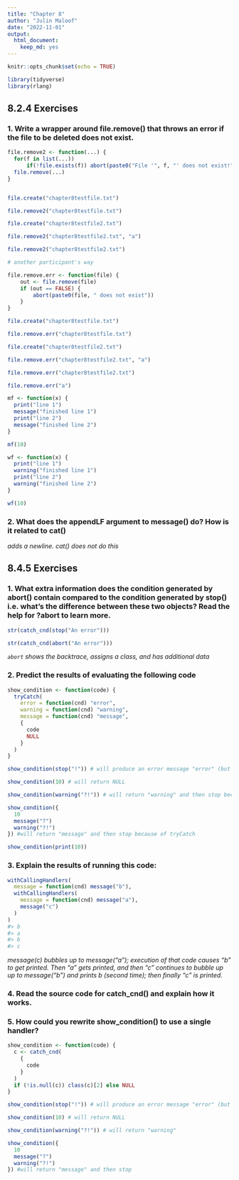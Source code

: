 ```yaml
---
title: "Chapter 8"
author: "Julin Maloof"
date: "2022-11-01"
output: 
  html_document: 
    keep_md: yes
---
```


```r
knitr::opts_chunk$set(echo = TRUE)
```

```r
library(tidyverse)
library(rlang)
```

## 8.2.4 Exercises

### 1. Write a wrapper around file.remove() that throws an error if the file to be deleted does not exist.

```r

file.remove2 <- function(...) {
  for(f in list(...)) 
      if(!file.exists(f)) abort(paste0("File '", f, "' does not exist!"))
  file.remove(...)
}


file.create("chapter8testfile.txt")

file.remove2("chapter8testfile.txt")

file.create("chapter8testfile2.txt")

file.remove2("chapter8testfile2.txt", "a")

file.remove2("chapter8testfile2.txt")

```

```r
# another participant's way

file.remove.err <- function(file) {
    out <- file.remove(file)
    if (out == FALSE) {
        abort(paste0(file, " does not exist"))
    }
}

file.create("chapter8testfile.txt")

file.remove.err("chapter8testfile.txt")

file.create("chapter8testfile2.txt")

file.remove.err("chapter8testfile2.txt", "a")

file.remove.err("chapter8testfile2.txt")

file.remove.err("a")
```
```r
mf <- function(x) {
  print("line 1")
  message("finished line 1")
  print("line 2")
  message("finished line 2")
}

mf(10)  

wf <- function(x) {
  print("line 1")
  warning("finished line 1")
  print("line 2")
  warning("finished line 2")
}

wf(10)  
```



### 2. What does the appendLF argument to message() do? How is it related to cat()

_adds a newline.  cat() does not do this_

## 8.4.5 Exercises

### 1. What extra information does the condition generated by abort() contain compared to the condition generated by stop() i.e. what’s the difference between these two objects? Read the help for ?abort to learn more.

```r
str(catch_cnd(stop("An error")))

str(catch_cnd(abort("An error")))
```
_`abort` shows the backtrace, assigns a class, and has additional data_ 

### 2. Predict the results of evaluating the following code

```r
show_condition <- function(code) {
  tryCatch(
    error = function(cnd) "error",
    warning = function(cnd) "warning",
    message = function(cnd) "message",
    {
      code
      NULL
    }
  )
}

show_condition(stop("!")) # will produce an error message "error" (but not "!")

show_condition(10) # will return NULL

show_condition(warning("?!")) # will return "warning" and then stop because of tryCatch

show_condition({
  10
  message("?")
  warning("?!")
}) #will return "message" and then stop because of tryCatch
```

```r
show_condition(print(10))
```

### 3. Explain the results of running this code:

```r
withCallingHandlers(
  message = function(cnd) message("b"),
  withCallingHandlers(
    message = function(cnd) message("a"),
    message("c")
  )
)
#> b
#> a
#> b
#> c
```

_message(c) bubbles up to message("a"); execution of that code causes "b" to get printed.  Then "a" gets printed, and then "c" continues to bubble up up to message("b") and prints b (second time); then finally "c" is printed._
 
### 4. Read the source code for catch_cnd() and explain how it works.

### 5. How could you rewrite show_condition() to use a single handler?

```r
show_condition <- function(code) {
  c <- catch_cnd(
    {
      code
    }
  ) 
  if (!is.null(c)) class(c)[2] else NULL
}

show_condition(stop("!")) # will produce an error message "error" (but not "!")

show_condition(10) # will return NULL

show_condition(warning("?!")) # will return "warning" 

show_condition({
  10
  message("?")
  warning("?!")
}) #will return "message" and then stop
```

